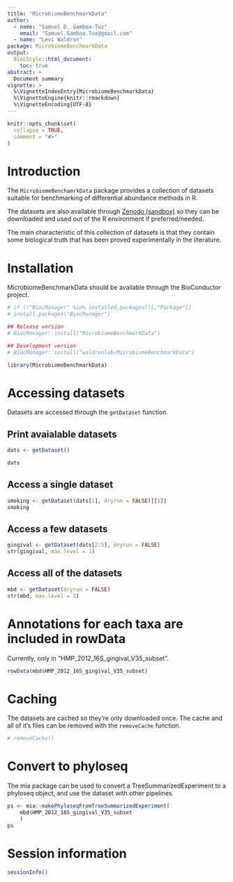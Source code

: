 ```yaml
---
title: "MicrobiomeBenchmarkData"
author:
  - name: "Samuel D. Gamboa-Tuz"
    email: "Samuel.Gamboa.Tuz@gmail.com"
  - name: "Levi Waldron"
package: MicrobiomeBenchmarkData
output: 
  BiocStyle::html_document:
    toc: true
abstract: >
  Document summary
vignette: >
  %\VignetteIndexEntry{MicrobiomeBenchmarkData}
  %\VignetteEngine{knitr::rmarkdown}
  %\VignetteEncoding{UTF-8}
---
```


```r
knitr::opts_chunk$set(
  collapse = TRUE,
  comment = "#>"
)
```

# Introduction

The `MicrobiomeBenchamrkData` package provides a collection of datasets suitable
for benchmarking of differential abundance methods in R.

The datasets are also available through
[Zenodo (sandbox)](https://sandbox.zenodo.org/record/946131) so they can be
downloaded and used out of the R environment if preferred/needed.

The main characteristic of this collection of datasets is that they contain
some biological truth that has been proved experimentally in the literature.

# Installation

MicrobiomeBenchmarkData should be available through the BioConductor project.

```r
# if (!"BiocManager" %in% installed.packages()[,"Package"])
# install.packages("BiocManager")

## Release version
# BiocManager::install("MicrobiomeBenchmarkData")

## Development version
# BiocManager::install("waldronlab/MicrobiomeBenchmarkData")
```

```r
library(MicrobiomeBenchmarkData)
```

# Accessing datasets

Datasets are accessed through the `getDataset` function.

## Print avaialable datasets


```r
dats <- getDataset()
```
```r
dats
```

## Access a single dataset

```r
smoking <- getDataset(dats[1], dryrun = FALSE)[[1]]
smoking
```

## Access a few datasets

```r
gingival <- getDataset(dats[2:5], dryrun = FALSE)
str(gingival, max.level = 1)
```

## Access all of the datasets

```r
mbd <- getDataset(dryrun = FALSE)
str(mbd, max.level = 1)
```

# Annotations for each taxa are included in rowData

Currently, only in "HMP_2012_16S_gingival_V35_subset".

```r
rowData(mbd$HMP_2012_16S_gingival_V35_subset)
```

# Caching

The datasets are cached so they're only downloaded once. The cache and all of
it's files can be removed with the `removeCache` function.

```r
# removeCache()
```


# Convert to phyloseq

The mia package can be used to convert a TreeSummarizedExperiment to a phyloseq
object, and use the dataset with other pipelines.

```r
ps <- mia::makePhyloseqFromTreeSummarizedExperiment(
    mbd$HMP_2012_16S_gingival_V35_subset
    )
ps
```




# Session information

```r
sessionInfo()
```

